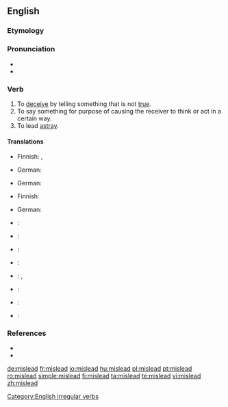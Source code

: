 ==English==

===Etymology===
{{prefix|mis|lead}}

===Pronunciation===
* {{IPA|/'mɪsliːd/}}
* {{audio|en-us-mislead.ogg|Audio (US)}}

===Verb===
{{en-verb|misleads|misleading|misled}}

# To [[deceive]] by telling something that is not [[true]].
# To say something for purpose of causing the receiver to think or act in a certain way.
# To lead [[astray]].

====Translations====
{{trans-top|to deceive}}
* Finnish: {{t|fi|vedättää}}, {{t|fi|johtaa harhaan}}
{{trans-mid}}
* German: {{t|de|in die Irre führen}}
{{trans-bottom}}

{{trans-top|to cause the receiver to think or act in a certain way}}
* German: {{t|de|in die Irre führen}}
{{trans-mid}}
{{trans-bottom}}

{{trans-top|to lead astray}}
* Finnish: {{t|fi|johtaa harhaan}}
{{trans-mid}}
* German: {{t|de|in die Irre führen}}
{{trans-bottom}}

{{checktrans-top}}
* {{ttbc|Arabic}}: {{t|ar|غرّ|tr=gharra|sc=Arab}}
* {{ttbc|Catalan}}: {{t|ca|enganyar}}
* {{ttbc|Dutch}}: {{t|nl|misleiden}}
* {{ttbc|French}}: {{t|fr|tromper}}
{{checktrans-mid}}
* {{ttbc|Italian}}: {{t|it|ingannare}}, {{t|it|prendere in giro}}
* {{ttbc|Portuguese}}: {{t|pt|enganar}}
* {{ttbc|Spanish}}: {{t|es|engañar}}
* {{ttbc|Turkish}}: {{t|tr|kandırmak}}
{{checktrans-bottom}}

===References===
* {{R:Century 1911}}
* {{R:Webster 1913}}

[[Category:English irregular verbs]]

[[de:mislead]]
[[fr:mislead]]
[[io:mislead]]
[[hu:mislead]]
[[pl:mislead]]
[[pt:mislead]]
[[ro:mislead]]
[[simple:mislead]]
[[fi:mislead]]
[[ta:mislead]]
[[te:mislead]]
[[vi:mislead]]
[[zh:mislead]]